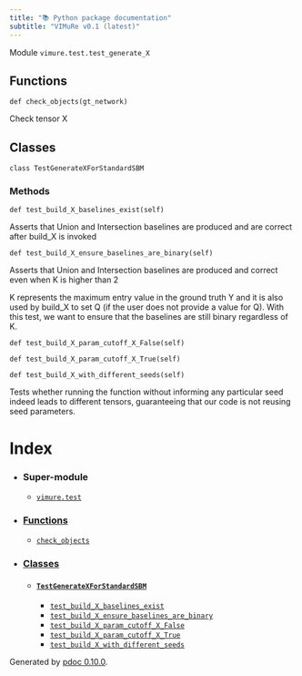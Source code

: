 ```yaml
---
title: "📚 Python package documentation"
subtitle: "VIMuRe v0.1 (latest)"
---
```

Module `vimure.test.test_generate_X`

## Functions

`def check_objects(gt_network)`

Check tensor X

## Classes

`class TestGenerateXForStandardSBM`

### Methods

`def test_build_X_baselines_exist(self)`

Asserts that Union and Intersection baselines are produced and are correct after build_X is invoked

`def test_build_X_ensure_baselines_are_binary(self)`

Asserts that Union and Intersection baselines are produced and correct even when K is higher than 2


K represents the maximum entry value in the ground truth Y and it is also used by build_X to set Q
(if the user does not provide a value for Q).
With this test, we want to ensure that the baselines are still binary regardless of K.

`def test_build_X_param_cutoff_X_False(self)`

`def test_build_X_param_cutoff_X_True(self)`

`def test_build_X_with_different_seeds(self)`

Tests whether running the function without informing any particular seed
indeed leads to different tensors, guaranteeing that our code is not reusing seed parameters.

# Index

* ### Super-module


	+ [`vimure.test`](vimure.index.html)
* ### [Functions](#header-functions)


	+ [`check_objects`](vimure.#vimure.test.test_generate_X.check_objects)
* ### [Classes](#header-classes)


	+ #### [`TestGenerateXForStandardSBM`](vimure.#vimure.test.test_generate_X.TestGenerateXForStandardSBM)
	
	
		- [`test_build_X_baselines_exist`](vimure.#vimure.test.test_generate_X.TestGenerateXForStandardSBM.test_build_X_baselines_exist)
		- [`test_build_X_ensure_baselines_are_binary`](vimure.#vimure.test.test_generate_X.TestGenerateXForStandardSBM.test_build_X_ensure_baselines_are_binary)
		- [`test_build_X_param_cutoff_X_False`](vimure.#vimure.test.test_generate_X.TestGenerateXForStandardSBM.test_build_X_param_cutoff_X_False)
		- [`test_build_X_param_cutoff_X_True`](vimure.#vimure.test.test_generate_X.TestGenerateXForStandardSBM.test_build_X_param_cutoff_X_True)
		- [`test_build_X_with_different_seeds`](vimure.#vimure.test.test_generate_X.TestGenerateXForStandardSBM.test_build_X_with_different_seeds)

Generated by [pdoc 0.10.0](https://pdoc3.github.io/pdoc "pdoc: Python API documentation generator").


